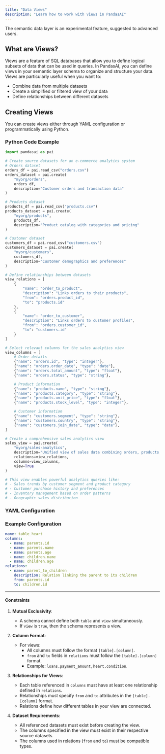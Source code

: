 ```yaml
---
title: "Data Views"
description: "Learn how to work with views in PandasAI"
---
```


<Note title="Beta Notice">
The semantic data layer is an experimental feature, suggested to advanced users.
</Note>

## What are Views?

Views are a feature of SQL databases that allow you to define logical subsets of data that can be used in queries. In PandasAI, you can define views in your semantic layer schema to organize and structure your data. Views are particularly useful when you want to:

- Combine data from multiple datasets
- Create a simplified or filtered view of your data
- Define relationships between different datasets

## Creating Views

You can create views either through YAML configuration or programmatically using Python.

### Python Code Example

```python
import pandasai as pai

# Create source datasets for an e-commerce analytics system
# Orders dataset
orders_df = pai.read_csv("orders.csv")
orders_dataset = pai.create(
    "myorg/orders",
    orders_df,
    description="Customer orders and transaction data"
)

# Products dataset
products_df = pai.read_csv("products.csv")
products_dataset = pai.create(
    "myorg/products",
    products_df,
    description="Product catalog with categories and pricing"
)

# Customer dataset
customers_df = pai.read_csv("customers.csv")
customers_dataset = pai.create(
    "myorg/customers",
    customers_df,
    description="Customer demographics and preferences"
)

# Define relationships between datasets
view_relations = [
    {
        "name": "order_to_product",
        "description": "Links orders to their products",
        "from": "orders.product_id",
        "to": "products.id"
    },
    {
        "name": "order_to_customer",
        "description": "Links orders to customer profiles",
        "from": "orders.customer_id",
        "to": "customers.id"
    }
]

# Select relevant columns for the sales analytics view
view_columns = [
    # Order details
    {"name": "orders.id", "type": "integer"},
    {"name": "orders.order_date", "type": "date"},
    {"name": "orders.total_amount", "type": "float"},
    {"name": "orders.status", "type": "string"},

    # Product information
    {"name": "products.name", "type": "string"},
    {"name": "products.category", "type": "string"},
    {"name": "products.unit_price", "type": "float"},
    {"name": "products.stock_level", "type": "integer"},

    # Customer information
    {"name": "customers.segment", "type": "string"},
    {"name": "customers.country", "type": "string"},
    {"name": "customers.join_date", "type": "date"},
]

# Create a comprehensive sales analytics view
sales_view = pai.create(
    "myorg/sales-analytics",
    description="Unified view of sales data combining orders, products, and customer information",
    relations=view_relations,
    columns=view_columns,
    view=True
)

# This view enables powerful analytics queries like:
# - Sales trends by customer segment and product category
# - Customer purchase history and preferences
# - Inventory management based on order patterns
# - Geographic sales distribution
```

### YAML Configuration

### Example Configuration

```yaml
name: table_heart
columns:
  - name: parents.id
  - name: parents.name
  - name: parents.age
  - name: children.name
  - name: children.age
relations:
  - name: parent_to_children
    description: Relation linking the parent to its children
    from: parents.id
    to: children.id
```

---

#### Constraints

1. **Mutual Exclusivity**:

   - A schema cannot define both `table` and `view` simultaneously.
   - If `view` is `true`, then the schema represents a view.

2. **Column Format**:

   - For views:
     - All columns must follow the format `[table].[column]`.
     - `from` and `to` fields in `relations` must follow the `[table].[column]` format.
     - Example: `loans.payment_amount`, `heart.condition`.

3. **Relationships for Views**:

   - Each table referenced in `columns` must have at least one relationship defined in `relations`.
   - Relationships must specify `from` and `to` attributes in the `[table].[column]` format.
   - Relations define how different tables in your view are connected.

4. **Dataset Requirements**:
   - All referenced datasets must exist before creating the view.
   - The columns specified in the view must exist in their respective source datasets.
   - The columns used in relations (`from` and `to`) must be compatible types.
